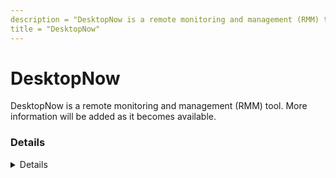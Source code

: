 ```yaml
---
description = "DesktopNow is a remote monitoring and management (RMM) tool. More information will be added as it becomes available."
title = "DesktopNow"
---
```




# DesktopNow

DesktopNow is a remote monitoring and management (RMM) tool. More information will be added as it becomes available.

### Details
<Details author={""}
         category={""}
         created={""}
         website={""}
         lastModified={"2/26/2024"}
         privileges={""}
         free={ false }
         verification={ false }
/>

#### Installation Paths
<Card code={ ["desktopnow.exe"] }/>





### Forensic Artifacts




#### Network Artifacts
<EuiSpacer size="xl"/>
<NetworkArtifactsTable data={ [{"Description": "Known remote domains", "Domains": ["*.nchuser.com"], "Ports": []}] }/>




### Detections
- Detects potential network activity of DesktopNow RMM tool
  - [Sigma Rule](https://github.com/magicsword-io/LOLRMM/blob/main/detections/sigma/desktopnow_network_sigma.yml)
- Detects potential processes activity of DesktopNow RMM tool
  - [Sigma Rule](https://github.com/magicsword-io/LOLRMM/blob/main/detections/sigma/desktopnow_processes_sigma.yml)

### References
- [https://forums.ivanti.com/s/article/Network-Ports-used-by-Environment-Manager?language=en_US](https://forums.ivanti.com/s/article/Network-Ports-used-by-Environment-Manager?language=en_US)


